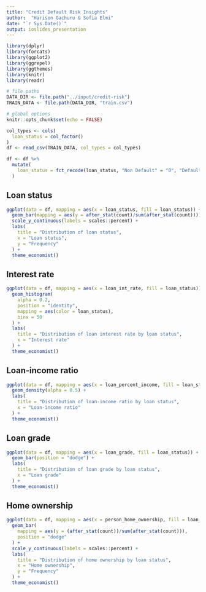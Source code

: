 ```yaml
---
title: "Credit Default Risk Insights"
author:  "Harison Gachuru & Sofia Elmi"
date: "`r Sys.Date()`"
output: ioslides_presentation
---
```


```r
library(dplyr)
library(forcats)
library(ggplot2)
library(ggrepel)
library(ggthemes)
library(knitr)
library(readr)
```


```r
# file paths
DATA_DIR <- file.path("../input/credit-risk")
TRAIN_DATA <- file.path(DATA_DIR, "train.csv")

# global options
knitr::opts_chunk$set(echo = FALSE)
```

```r
col_types <- cols(
  loan_status = col_factor()
)
df <- read_csv(TRAIN_DATA, col_types = col_types)
```

```r
df <- df %>%
  mutate(
    loan_status = fct_recode(loan_status, "Non Default" = "0", "Default" = "1")
  )
```

## Loan status
```r
ggplot(data = df, mapping = aes(x = loan_status, fill = loan_status)) +
  geom_bar(mapping = aes(y = after_stat(count)/sum(after_stat(count)))) +
  scale_y_continuous(labels = scales::percent) +
  labs(
    title = "Distribution of loan status",
    x = "Loan status",
    y = "Frequency"
  ) +
  theme_economist()
```

## Interest rate
```r
ggplot(data = df, mapping = aes(x = loan_int_rate, fill = loan_status)) +
  geom_histogram(
    alpha = 0.2,
    position = "identity",
    mapping = aes(color = loan_status),
    bins = 50
  ) +
  labs(
    title = "Distribution of loan interest rate by loan status",
    x = "Interest rate"
  ) +
  theme_economist()
```

## Loan-income ratio
```r
ggplot(data = df, mapping = aes(x = loan_percent_income, fill = loan_status)) +
  geom_density(alpha = 0.5) +
  labs(
    title = "Distribution of loan-income ratio by loan status",
    x = "Loan-income ratio"
  ) +
  theme_economist()
```

## Loan grade
```r
ggplot(data = df, mapping = aes(x = loan_grade, fill = loan_status)) +
  geom_bar(position = "dodge") +
  labs(
    title = "Distribution of loan grade by loan status",
    x = "Loan grade"
  ) +
  theme_economist()
```

## Home ownership
```r
ggplot(data = df, mapping = aes(x = person_home_ownership, fill = loan_status)) +
  geom_bar(
    mapping = aes(y = (after_stat(count))/sum(after_stat(count))),
    position = "dodge"
  ) +
  scale_y_continuous(labels = scales::percent) +
  labs(
    title = "Distribution of home ownership by loan status",
    x = "Home ownership",
    y = "Frequency"
  ) +
  theme_economist()
```
